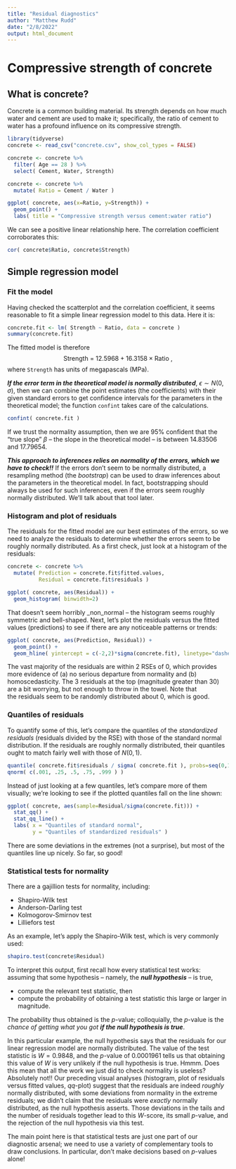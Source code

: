 ```yaml
---
title: "Residual diagnostics"
author: "Matthew Rudd"
date: "2/8/2022"
output: html_document
---
```


# Compressive strength of concrete

## What is concrete? 

Concrete is a common building material. Its strength depends on how much water and cement are used to make it; specifically, the ratio of cement to water has a profound influence on its compressive strength.

```r

library(tidyverse)
concrete <- read_csv("concrete.csv", show_col_types = FALSE)

concrete <- concrete %>%
  filter( Age == 28 ) %>% 
  select( Cement, Water, Strength) 

concrete <- concrete %>%
  mutate( Ratio = Cement / Water )

ggplot( concrete, aes(x=Ratio, y=Strength)) +
  geom_point() +
  labs( title = "Compressive strength versus cement:water ratio")

```

We can see a positive linear relationship here. The correlation coefficient corroborates this:

```r
cor( concrete$Ratio, concrete$Strength)
```

## Simple regression model

### Fit the model 

Having checked the scatterplot and the correlation coefficient, it seems reasonable to fit a 
simple linear regression model to this data. Here it is:

```r

concrete.fit <- lm( Strength ~ Ratio, data = concrete )
summary(concrete.fit) 

```

The fitted model is therefore 
$$ 
\text{Strength} ~ = ~ 12.5968 + 16.3158 \times \text{Ratio} \ ,
$$
where `Strength` has units of megapascals (MPa). 

***If the error term in the theoretical model is normally distributed***, $\epsilon \sim N(0,\sigma)$,
then we can combine the point estimates (the coefficients) with their given standard errors to get 
confidence intervals for the parameters in the theoretical model; the function `confint` takes care of 
the calculations.

```r
confint( concrete.fit )
```

If we trust the normality assumption, then we are 95% confident that 
the "true slope" $\beta$ -- the slope in the theoretical model -- 
is between 14.83506 and 17.79654. 

***This approach to inferences relies on normality of the errors, which we have to check!!*** If the errors
don't seem to be normally distributed, a resampling method (the _bootstrap_) can be used to draw
inferences about the parameters in the theoretical model. In fact, bootstrapping should always be used
for such inferences, even if the errors seem roughly normally distributed. We'll talk about that tool later.

### Histogram and plot of residuals 

The residuals for the fitted model are our best estimates of the errors, so we need to analyze the
residuals to determine whether the errors seem to be roughly normally distributed. As a first check,
just look at a histogram of the residuals:

```r

concrete <- concrete %>%
  mutate( Prediction = concrete.fit$fitted.values, 
          Residual = concrete.fit$residuals )

ggplot( concrete, aes(Residual)) +
  geom_histogram( binwidth=2)

```

That doesn't seem horribly _non_normal -- the histogram seems roughly symmetric and bell-shaped. Next,
let's plot the residuals versus the fitted values (predictions) to see if there are any noticeable patterns
or trends:

```r
ggplot( concrete, aes(Prediction, Residual)) + 
  geom_point() +
  geom_hline( yintercept = c(-2,2)*sigma(concrete.fit), linetype="dashed")
```

The vast majority of the residuals are within 2 RSEs of 0, which provides more evidence of (a) no 
serious departure from normality and (b) homoscedasticity. The 3 residuals at the top 
(magnitude greater than 30) are a bit worrying, but not enough to throw in the towel. Note that  
the residuals seem to be randomly distributed about 0, which is good.

### Quantiles of residuals 

To quantify some of this, let's compare the quantiles of the _standardized residuals_ 
(residuals divided by the RSE) with those of the standard normal distribution. If the 
residuals are roughly normally distributed, their quantiles ought to match fairly well with
those of $N(0,1)$. 

```r

quantile( concrete.fit$residuals / sigma( concrete.fit ), probs=seq(0,1,by=.25))
qnorm( c(.001, .25, .5, .75, .999 ) )
```

Instead of just looking at a few quantiles, let's compare more of them visually; we're looking
to see if the plotted quantiles fall on the line shown:

```r
ggplot( concrete, aes(sample=Residual/sigma(concrete.fit))) + 
  stat_qq() + 
  stat_qq_line() +
  labs( x = "Quantiles of standard normal",
        y = "Quantiles of standardized residuals" )
```

There are some deviations in the extremes (not a surprise), but most of the quantiles line up nicely. 
So far, so good!

### Statistical tests for normality

There are a gajillion tests for normality, including: 

* Shapiro-Wilk test
* Anderson-Darling test
* Kolmogorov-Smirnov test
* Lilliefors test

As an example, let's apply the Shapiro-Wilk test, which is very commonly used:

```r
shapiro.test(concrete$Residual)
```

To interpret this output, first recall how every statistical test works:  assuming that some 
hypothesis -- namely, the ***null hypothesis*** -- is true, 

* compute the relevant test statistic, then
* compute the probability of obtaining a test statistic this large or larger in magnitude.

The probability thus obtained is the $p$-value; colloquially, the $p$-value is the 
_chance of getting what you got_ ***if the null hypothesis is true***.

In this particular example, the null hypothesis says that the residuals for our linear 
regression model are normally distributed.  The value of the test statistic is  $W = 0.9848$, 
and the $p$-value of 0.0001961 tells us that obtaining this value of $W$ is very unlikely
if the null hypothesis is true. Hmmm. Does this mean that all the work we just did to check normality
is useless? Absolutely not!! Our preceding visual analyses (histogram, plot of residuals versus fitted
values, $qq$-plot) suggest that the residuals are indeed _roughly_ normally distributed, with 
some deviations from normality in the extreme residuals; we didn't claim that the residuals 
were _exactly_ normally distributed, as the null hypothesis asserts. Those deviations in the
tails and the number of residuals together lead to this $W$-score, its small $p$-value, and the
rejection of the null hypothesis via this test.

The main point here is that statistical tests are just one part of our diagnostic 
arsenal; we need to use a variety of complementary tools to draw 
conclusions. In particular, don't make decisions based on $p$-values alone! 
